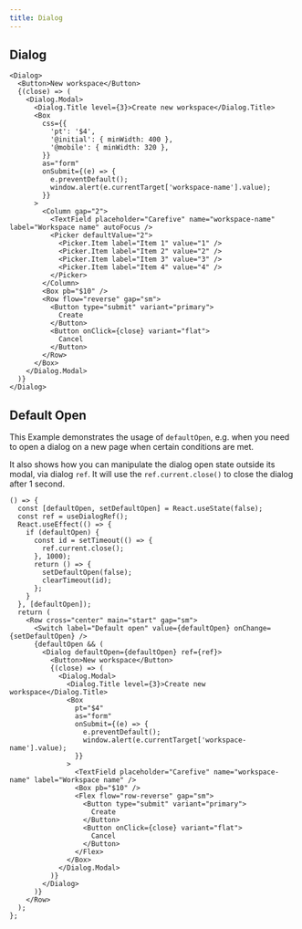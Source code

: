 ```yaml
---
title: Dialog
---
```


## Dialog

```tsx preview
<Dialog>
  <Button>New workspace</Button>
  {(close) => (
    <Dialog.Modal>
      <Dialog.Title level={3}>Create new workspace</Dialog.Title>
      <Box
        css={{
          'pt': '$4',
          '@initial': { minWidth: 400 },
          '@mobile': { minWidth: 320 },
        }}
        as="form"
        onSubmit={(e) => {
          e.preventDefault();
          window.alert(e.currentTarget['workspace-name'].value);
        }}
      >
        <Column gap="2">
          <TextField placeholder="Carefive" name="workspace-name" label="Workspace name" autoFocus />
          <Picker defaultValue="2">
            <Picker.Item label="Item 1" value="1" />
            <Picker.Item label="Item 2" value="2" />
            <Picker.Item label="Item 3" value="3" />
            <Picker.Item label="Item 4" value="4" />
          </Picker>
        </Column>
        <Box pb="$10" />
        <Row flow="reverse" gap="sm">
          <Button type="submit" variant="primary">
            Create
          </Button>
          <Button onClick={close} variant="flat">
            Cancel
          </Button>
        </Row>
      </Box>
    </Dialog.Modal>
  )}
</Dialog>
```

## Default Open

This Example demonstrates the usage of `defaultOpen`, e.g. when you need to open a dialog on a new page when certain conditions are met.

It also shows how you can manipulate the dialog open state outside its modal, via dialog `ref`. It will use the `ref.current.close()` to close the dialog after 1 second.

```tsx preview
() => {
  const [defaultOpen, setDefaultOpen] = React.useState(false);
  const ref = useDialogRef();
  React.useEffect(() => {
    if (defaultOpen) {
      const id = setTimeout(() => {
        ref.current.close();
      }, 1000);
      return () => {
        setDefaultOpen(false);
        clearTimeout(id);
      };
    }
  }, [defaultOpen]);
  return (
    <Row cross="center" main="start" gap="sm">
      <Switch label="Default open" value={defaultOpen} onChange={setDefaultOpen} />
      {defaultOpen && (
        <Dialog defaultOpen={defaultOpen} ref={ref}>
          <Button>New workspace</Button>
          {(close) => (
            <Dialog.Modal>
              <Dialog.Title level={3}>Create new workspace</Dialog.Title>
              <Box
                pt="$4"
                as="form"
                onSubmit={(e) => {
                  e.preventDefault();
                  window.alert(e.currentTarget['workspace-name'].value);
                }}
              >
                <TextField placeholder="Carefive" name="workspace-name" label="Workspace name" />
                <Box pb="$10" />
                <Flex flow="row-reverse" gap="sm">
                  <Button type="submit" variant="primary">
                    Create
                  </Button>
                  <Button onClick={close} variant="flat">
                    Cancel
                  </Button>
                </Flex>
              </Box>
            </Dialog.Modal>
          )}
        </Dialog>
      )}
    </Row>
  );
};
```
